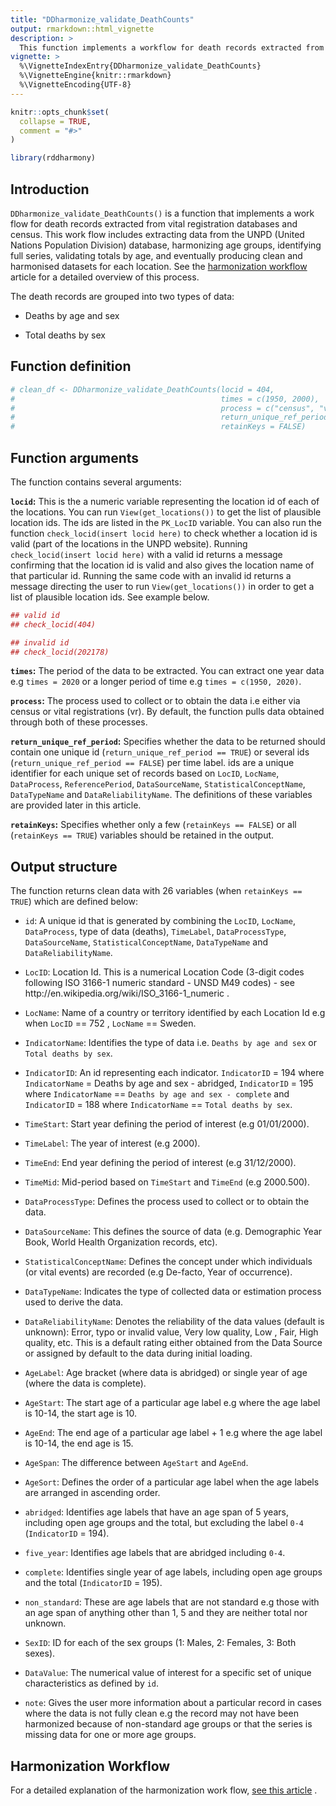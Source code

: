 ```yaml
---
title: "DDharmonize_validate_DeathCounts"
output: rmarkdown::html_vignette
description: >
  This function implements a workflow for death records extracted from vital registration databases and census. This workflow includes extracting data from DemoData, harmonizing age groups, identifying full series, validating totals and by sex, eventually producing clean and harmonised datasets for each location.
vignette: >
  %\VignetteIndexEntry{DDharmonize_validate_DeathCounts}
  %\VignetteEngine{knitr::rmarkdown}
  %\VignetteEncoding{UTF-8}
---
```


```r
knitr::opts_chunk$set(
  collapse = TRUE,
  comment = "#>"
)

```

```r
library(rddharmony)

```

## Introduction

`DDharmonize_validate_DeathCounts()` is a function that implements a work flow for death records extracted from vital registration databases and census. This work flow includes extracting data from the UNPD (United Nations Population Division) database, harmonizing age groups, identifying full series, validating totals by age, and eventually producing clean and harmonised datasets for each location. See the [harmonization workflow](https://shelmith-kariuki.github.io/rddharmony/articles/Harmonization_Workflow.html) article for a detailed overview of this process.

The death records are grouped into two types of data:

+ Deaths by age and sex

+ Total deaths by sex

## Function definition

```r

# clean_df <- DDharmonize_validate_DeathCounts(locid = 404,
#                                              times = c(1950, 2000),
#                                              process = c("census", "vr"),
#                                              return_unique_ref_period = TRUE,
#                                              retainKeys = FALSE)
```

## Function arguments

The function contains several arguments:

**`locid`:** This is the a numeric variable representing the location id of each of the locations. You can run `View(get_locations())` to get the list of plausible location ids. The ids are listed in the `PK_LocID` variable. 
You can also run the function `check_locid(insert locid here)` to check whether a location id is valid (part of the locations in the UNPD website). Running `check_locid(insert locid here)` with a valid id returns a message confirming that the location id is valid and also gives the location name of that particular id. Running the same code with an invalid id returns a message directing the user to run `View(get_locations())` in order to get a list of plausible location ids. See example below.

```r
## valid id
## check_locid(404)

## invalid id
## check_locid(202178)
```


**`times`:** The period of the data to be extracted. You can extract one year data e.g `times = 2020` or a longer period of time e.g `times = c(1950, 2020)`.

**`process`:** The process used to collect or to obtain the data i.e either via census or vital registrations (vr). By default, the function pulls data obtained through both of these processes.

**`return_unique_ref_period`:** Specifies whether the data to be returned should contain one unique id (`return_unique_ref_period == TRUE`) or several ids (`return_unique_ref_period == FALSE`) per time label. ids are a unique identifier for each unique set of records based on `LocID`, `LocName`, `DataProcess`, `ReferencePeriod`, `DataSourceName`, `StatisticalConceptName`, `DataTypeName` and `DataReliabilityName`. The definitions of these variables are provided later in this article.

**`retainKeys`:** Specifies whether only a few (`retainKeys == FALSE`) or all (`retainKeys == TRUE`) variables should be retained in the output.

## Output structure

The function returns clean data with 26 variables (when `retainKeys == TRUE`) which are defined below:

+ `id`: A unique id that is generated by combining the `LocID`, `LocName`, `DataProcess`, type of data (deaths), `TimeLabel`, `DataProcessType`, `DataSourceName`, `StatisticalConceptName`, `DataTypeName` and `DataReliabilityName`.

+ `LocID`: Location Id. This is a numerical Location Code (3-digit codes following ISO 3166-1 numeric standard - UNSD M49 codes) - see http://en.wikipedia.org/wiki/ISO_3166-1_numeric .

+ `LocName`: Name of a country or territory identified by each Location Id e.g when `LocID` == 752 , `LocName` == Sweden.

+ `IndicatorName`: Identifies the type of data i.e. `Deaths by age and sex` or `Total deaths by sex`.

+ `IndicatorID`: An id representing each indicator. `IndicatorID` = 194 where `IndicatorName` = Deaths by age and sex - abridged, `IndicatorID` = 195 where `IndicatorName` == `Deaths by age and sex - complete` and `IndicatorID` = 188 where `IndicatorName` == `Total deaths by sex`.

+ `TimeStart`: Start year defining the period of interest (e.g 01/01/2000).

+ `TimeLabel`: The year of interest (e.g 2000).

+ `TimeEnd`: End year defining the period of interest (e.g 31/12/2000).

+ `TimeMid`: Mid-period based on `TimeStart` and `TimeEnd` (e.g 2000.500).

+ `DataProcessType`:  Defines the process used to collect or to obtain the data.

+ `DataSourceName`: This defines the source of data (e.g. Demographic Year Book, World Health Organization records, etc).

+ `StatisticalConceptName`: Defines the concept under which individuals (or vital events) are recorded (e.g De-facto, Year of occurrence).

+ `DataTypeName`: Indicates the type of collected data or estimation process used to derive the data.

+ `DataReliabilityName`: Denotes the reliability of the data values (default is unknown): Error, typo or invalid value, Very low quality, Low , Fair, High quality, etc. This is a default rating either obtained from the Data Source or assigned by default to the data during initial loading.

+ `AgeLabel`: Age bracket (where data is abridged) or single year of age (where the data is complete).

+ `AgeStart`: The start age of a particular age label e.g where the age label is 10-14, the start age is 10.      

+ `AgeEnd`: The end age of a particular age label + 1 e.g where the age label is 10-14, the end age is 15.
 
+ `AgeSpan`: The difference between `AgeStart` and `AgeEnd`.

+ `AgeSort`: Defines the order of a particular age label when the age labels are arranged in ascending order.

+ `abridged`: Identifies age labels that have an age span of 5 years, including open age groups and the total, but
excluding the label `0-4` (`IndicatorID` = 194).      

+ `five_year`: Identifies age labels that are abridged including `0-4`.             

+ `complete`: Identifies single year of age labels, including open age groups and the total (`IndicatorID` = 195). 

+ `non_standard`: These are age labels that are not standard e.g those with an age span of anything other than 1, 5 and they are neither total nor unknown.   

+ `SexID`: ID for each of the sex groups (1: Males, 2: Females, 3: Both sexes).        

+ `DataValue`: The numerical value of interest for a specific set of unique characteristics as defined by `id`.    

+ `note`:  Gives the user more information about a particular record in cases where the data is not fully clean e.g the record may not have been harmonized because of non-standard age groups or that the series is missing data for one or more age groups.                

## Harmonization Workflow

For a detailed explanation of the harmonization work flow, [see this article](https://shelmith-kariuki.github.io/rddharmony/articles/Harmonization_Workflow.html) .
